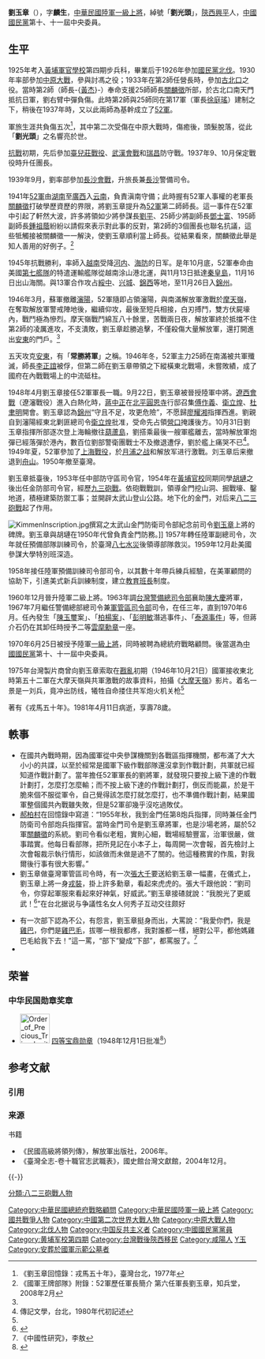 {{Infobox_Politician_Basic
| name = '''陸軍一級上將 劉玉章'''
| image name = Liu Yuzhang.jpg
| width = 
| Sex = 男 
| period =
| Native place = [[陝西省_(中華民國)|陝西]][[興平縣|興平]]
| date of birth =  1903年11月11日
| date of death = {{Death date and age|1981|4|11|1903|11|11}}
| place of birth = {{QING|陝西省}}[[西安府|西安府]][[興平縣|興平縣]]
| place of death = {{ROC}}[[台北市|台北市]]
| party = {{KMT}}
| allegiance = {{ROC}}
| nationality = {{ROC}}
| serviceyears  = 1925年－1981年
|branch = {{ROCA}}
|rank = {{flagicon image|ROCA Senior General's Flag.svg}} [[大將#中華民國|一級上將]]
| educate = 
* [[黃埔軍官學校|黃埔軍官學校]]第四期步科畢業<br /><span style="color: blue;">(1925年-1926年)</span>
* 中央軍校高等教育班第一期受訓<br /><span style="color: blue;">(1932年3月)</span>
* 廬山軍官訓練團受訓<br /><span style="color: blue;">(1933年)</span>
* 南京高等教育班第四期受訓<br /><span style="color: blue;">(1936年)</span>
* 圓山軍官團高級班受訓<br /><span style="color: blue;">(1951年8月)</span>
* 美國參謀大學特別訓練班第三期受訓<br /><span style="color: blue;">(1959年12月)</span>
| past = 
* 東路軍總指揮部特務營第二連見習官<br /><span style="color: blue;">(1926年)</span>
* 東路軍總指揮部特務營第二連代理排長<br /><span style="color: blue;">(1926年)</span>
* 國民革命軍第三師第八團第五連[[輔導長|指導員]]<br /><span style="color: blue;">(1927年1月)</span>
* 國民革命軍第三師第八團第五連排長<br /><span style="color: blue;">(1927年1月)</span>
* 國民革命軍第三師第八團第一連連長<br /><span style="color: blue;">(1927年)</span>
* 陸軍第二師五旅十團一連連長<br /><span style="color: blue;">(1928年)</span>
* 陸軍第二師步兵第五旅第十團副營長<br /><span style="color: blue;">(1929年)</span>
* 陸軍獨立旅第二團第二營營長<br /><span style="color: blue;">(1932年)</span>
* 陸軍第二師第四旅第八團少校[[團附|團附]]<br /><span style="color: blue;">(1932年)</span>
* 陸軍第二師第四旅第八團第三營營長<br /><span style="color: blue;">(1932年)</span>
* 陸軍中校<br /><span style="color: blue;">(1933年)</span>
* 陸軍第二師第四旅第八團第一營營長<br /><span style="color: blue;">(1933年)</span>
* 陸軍軍官訓練班大隊長<br /><span style="color: blue;">(1934年)</span>
* 陸軍第二師第六旅第十一團副團長<br /><span style="color: blue;">(1936年)</span>
* 陸軍第二師第四旅第七團團長<br /><span style="color: blue;">(1937年7月-1939年)</span>
* 陸軍上校<br /><span style="color: blue;">(1937年11月)</span>
* 陸軍第二師步兵指揮官<br /><span style="color: blue;">(1940年3月)</span>
* 長沙警備司令<br /><span style="color: blue;">(1940年7月-1941年)</span>
* 陸軍第五十二軍第二師副師長<br /><span style="color: blue;">(1942年)</span>
* [[国民革命军第五十二军|五十二軍]]第二師師長<br /><span style="color: blue;">(1942年7月-1947年)</span>
* 陸軍第五十二軍副軍長<br /><span style="color: blue;">(1948年1月)</span>
* 陸軍第五十二軍軍長<br /><span style="color: blue;">(1948年9月-1953年)</span>
* 陸軍中將<br /><span style="color: blue;">(1948年9月)</span>
* 浦西防衛副司令<br /><span style="color: blue;">(1948年11月-1949年5月)</span>
* 舟山防衛副司令官<br /><span style="color: blue;">(1949年5月-1950年5月)</span>
* 陸軍第五十二軍軍隊黨務改造籌備委員會委員<br /><span style="color: blue;">(1950年7月-1953年)</span>
* 臺灣北部防守區司令部副司令<br /><span style="color: blue;">(1952年2月)</span>
* 陸軍第五十二軍軍長<br /><span style="color: blue;">(1952年)</span>
* 臺灣中部防守區司令部司令官<br /><span style="color: blue;">(1953年3月-1954年3月)</span>
* 金門防衛司令部司令官<br /><span style="color: blue;">(1954年5月-1957年11月)</span>
* 陸軍總司令部副總司令<br /><span style="color: blue;">(1957年7月-1958年11月)</span>
* 陸軍預備部隊訓練司令部司令<br /><span style="color: blue;">(1958年11月-1963年11月)</span>
* 國軍支援災區重建指揮官<br /><span style="color: blue;">(1959年8月)</span>
* 陸軍二級上將<br /><span style="color: blue;">(1961年1月)</span>
* 陸軍總司令部副總司令<br /><span style="color: blue;">(1961年1月)</span>
* 臺灣警備總司令部副總司令<br /><span style="color: blue;">(1963年11月-1967年7月)</span>
* 中國國民黨中央評議委員<br /><span style="color: blue;">(1963年11月-1969年4月)</span>
* 軍管區司令部副司令<br /><span style="color: blue;">(1964年7月)</span>
* 臺灣警備總司令部（第九任）總司令<br /><span style="color: blue;">(1967年7月-1970年6月)</span>
* 軍管區司令部兼海岸巡防司令部（第四任）司令<br /><span style="color: blue;">(1967年7月-1970年6月)</span>
* 中國國民黨第十、十一屆中央委員<br /><span style="color: blue;">(1969年4月-1981年4月11日)</span>
* 陸軍一級上將<br /><span style="color: blue;">(1970年6月)</span>
* 總統府戰略顧問<br /><span style="color: blue;">(1970年-1981年4月11日)</span>
}}

'''劉玉章'''（{{bd|1903年|11月11日|1981年|4月11日|catIdx=Liu劉}}），字'''麟生'''，[[中華民國陸軍|中華民國陸軍]][[一級上將|一級上將]]，綽號「'''劉光頭'''」，[[陝西|陝西]][[興平市|興平]]人，[[中國國民黨|中國國民黨]]第十、十一屆中央委員。

== 生平 ==
1925年考入[[黃埔軍官學校|黃埔軍官學校]]第四期步兵科，畢業后于1926年參加[[國民黨北伐|國民黨北伐]]。1930年率部參加[[中原大戰|中原大戰]]，參與討馮之役；1933年在第2師任營長時，參加[[古北口|古北口]]之役。當時第2師（師長-{[[黃杰_(將軍)|黃杰]]}-）奉命支援25師師長[[關麟徵|關麟徵]]所部，於古北口南天門抵抗日軍，劉右臂中彈負傷。此時第2師與25師同在第17軍（軍長[[徐庭瑤|徐庭瑤]]）建制之下，稍後在1937年時，又以此兩師為基幹成立了[[国民革命军第五十二军|52軍]]。

軍旅生涯共負傷五次<ref>《劉玉章回憶錄：戎馬五十年》，臺灣台北，1977年</ref>，其中第二次受傷在中原大戰時，傷癒後，頭髮脫落，從此「'''劉光頭'''」之名響亮於世。

[[中國抗日戰爭|抗戰]]初期，先后參加[[臺兒莊戰役|臺兒莊戰役]]、[[武漢會戰|武漢會戰]]和[[瑞昌|瑞昌]]防守戰。1937年9、10月保定戰役時升任團長。

1939年9月，劉率部參加[[第一次长沙战役|長沙會戰]]，升旅長兼[[長沙|長沙]]警備司令。

1941年[[国民革命军第五十二军|52軍]]由[[湖南|湖南]]至[[廣西|廣西]]入[[云南|云南]]，負責滇南守備；此時握有52軍人事權的老軍長[[關麟徵|關麟徵]]打破學歷資歷的界限，將劉玉章提升為[[国民革命军第五十二军|52軍]]第二師師長。這一事件在52軍中引起了軒然大波，許多將領如少將參謀長[[劉平_(1908年)|劉平]]、25師少將副師長[[鄧士富|鄧士富]]、195師副師長[[鍾祖蔭|鍾祖蔭]]紛紛以請假來表示對此事的反對，第2師的3個團長也聯名抗議，這些牴觸接被關麟徵一一解決，使劉玉章順利當上師長。從結果看來，關麟徵此舉是知人善用的好例子。<ref name="#1">《國軍王牌部隊》附錄：52軍歷任軍長簡介 第六任軍長劉玉章，知兵堂，2008年2月</ref>

1945年抗戰勝利，率師入[[越南|越南]]受降[[河内|河内]]、[[海防|海防]]的日军。是年10月底，52軍奉命由美國[[第七艦隊|第七艦隊]]的特遣運輸艦隊從越南涂山港北運，與11月13日抵達[[秦皇島|秦皇島]]，11月16日出山海關。與13軍合作攻占[[綏中|綏中]]、[[兴城|兴城]]、[[錦西|錦西]]等地，至11月26日入[[錦州|錦州]]。

1946年3月，蘇軍撤離[[瀋陽|瀋陽]]，52軍隨即占領瀋陽，與南滿解放軍激戰於[[摩天嶺|摩天嶺]]，在奪取解放軍警戒陣地後，繼續仰攻，最後至短兵相接，白刃搏鬥，雙方伏屍壕內，戰鬥極為慘烈。摩天嶺戰鬥綿亙八十餘里，苦戰兩日夜，解放軍終於抵擋不住第2師的凌厲進攻，不支潰敗，劉玉章趁勝追擊，不僅殺傷大量解放軍，還打開進出[[安東|安東]]的門戶。<ref name="#1"/>

五天攻克[[安東|安東]]，有「'''常勝將軍'''」之稱。1946年冬，52軍主力25師在南滿被共軍殲滅，師長[[李正誼|李正誼]]被俘，但第二師在劉玉章帶領之下縱橫東北戰場，未嘗敗績，成了國府在內戰戰場上的中流砥柱。

1948年4月劉玉章接任52軍軍長一職。9月22日，劉玉章被晉授陸軍中將。[[遼西會戰|遼西會戰]]（遼瀋戰役）進入白熱化時，[[蔣中正|蔣中正]]在[[北平|北平]][[圓恩寺|圓恩寺]]行邸召集[[傅作義|傅作義]]、[[衛立煌|衛立煌]]、[[杜聿明|杜聿明]]開會。劉玉章認為[[錦州|錦州]]“守且不足，攻更危險”，不愿歸[[廖耀湘|廖耀湘]]指揮西進。劉親自到瀋陽經東北剿匪總司令[[衛立煌|衛立煌]]批准，受命先占領[[營口|營口]]掩護後方。10月31日劉玉章指揮所部逐次登上海輪撤往[[葫蘆島|葫蘆島]]，劉搭乘最後一艘軍艦離去，當時解放軍炮彈已經落彈於港內，數百位劉部警衛團戰士不及撤退遭俘，劉於艦上痛哭不已<ref>傳記文學，台北，1980年代初記述</ref>。1949年夏，52軍參加了[[上海戰役|上海戰役]]，於[[月浦之战|月浦之战]]和解放军进行激戰。刘玉章后来撤退到[[舟山|舟山]]。1950年撤至臺灣。

劉玉章抵臺後，1953年任中部防守區司令官，1954年在[[黃埔官校|黃埔官校]]同期同學[[胡璉|胡璉]]之後出任金防部司令官，經歷[[九三砲戰|九三砲戰]]。依砲戰戰訓，領導金門挖山洞、掘戰壕、鑿地道，積極建築防禦工事；並開辟太武山登山公路。地下化的金門，对后来[[八二三砲戰|八二三砲戰]]起了作用。

[[File:KimmenInscription.jpg|thumb]]撰寫之太武山金門防衛司令部紀念前司令[[劉玉章|劉玉章]]上將的碑牌。劉玉章與胡璉在1950年代曾負責金門防務。]]
1957年轉任陸軍副總司令，次年就任預備部隊訓練司令，於臺灣[[八七水災|八七水災]]後領導部隊救災。1959年12月赴美國參謀大學特別班深造。

1958年接任陸軍預備訓練司令部司令，以其數十年帶兵練兵經驗，在美軍顧問的協助下，引進美式新兵訓練制度，建立[[教育班長|教育班長]]制度。

1960年12月晉升陸軍二級上將。1963年調[[台灣警備總司令部|台灣警備總司令部]]襄助[[陳大慶|陳大慶]]將軍，1967年7月繼任警備總部總司令兼[[軍管區司令部|軍管區司令部]]司令，在任三年，直到1970年6月。任內發生「[[陳玉璽|陳玉璽]]案」、「[[柏楊案|柏楊案]]」、「[[彭明敏|彭明敏]]潛逃事件」、「[[泰源事件|泰源事件]]」等，但蔣介石仍在其卸任時授予二等[[雲麾勳章|雲麾勳章]]一座。

1970年6月25日被授予陸軍[[一級上將|一級上將]]，同時被聘為總統府戰略顧問。後當選為[[中國國民黨|中國國民黨]]第十、十一屆中央委員。

1975年台灣製片商曾向劉玉章索取在[[戡亂|戡亂]]初期（1946年10月21日）國軍接收東北時第五十二軍在大摩天嶺與共軍激戰的故事資料，拍攝《[[大摩天嶺|大摩天嶺]]》影片。着名一景是一刘兵，竟冲出防线，犧牲自命搂住共军炮火机关枪<ref name="#1"/>

著有《戎馬五十年》。1981年4月11日病逝，享壽78歲。

== 軼事 ==
* 在國共內戰時期，因為國軍從中央參謀機關到各戰區指揮機關，都布滿了大大小小的共諜，以至於經常是國軍下級作戰部隊還沒拿到作戰計劃，共軍就已經知道作戰計劃了。當年擔任52軍軍長的劉將軍，就發現只要按上級下達的作戰計劃打，怎麼打怎麼輸；而不按上級下達的作戰計劃打，倒反而能贏，於是干脆來個不服從軍令，自己覺得該怎麼打就怎麼打，也不準備作戰計劃，結果國軍整個國共內戰雖失敗，但是52軍卻幾乎沒吃過敗仗。
* [[郝柏村|郝柏村]]在回憶錄中寫道：“1955年秋，我到金門任第8炮兵指揮，同時兼任金門防衛司令部炮兵指揮官。當時金門司令是劉玉章將軍，也是沙場老將，屬於52軍[[關麟徵|關麟徵]]的系統。劉司令看似老粗，實則心細，戰場經驗豐富，治軍很嚴，做事踏實。他每日看部隊，把所見記在小本子上，每周開一次會報，首先檢討上次會報裁示執行情形，如該做而未做是過不了關的。他這種務實的作風，對我爾後行事有很大影響。”
* 劉玉章做臺灣軍管區司令時，有一次[[張大千|張大千]]要送給劉玉章一幅畫，在儀式上，劉玉章上將一身[[戎裝|戎裝]]，掛上許多勳章，看起來虎虎的。張大千跟他說：“劉司令，你穿起軍服來看起來好神氣，好威武。”劉玉章接碴就說：“我脫光了更威武！<ref>{{Cite web |url=http://creazywang.bookse.net/talk/262/262.htm |title=“李敖有話說”第二百六十二集：孤獨的愉悅 |accessdate=2008-05-17 |archive-date=2008-05-30 |archive-url=https://web.archive.org/web/20080530004615/http://creazywang.bookse.net/talk/262/262.htm |dead-url=no }}</ref>”在台北据说与争議性名女人何秀子互动交往颇好

* 有一次部下認為不公，有怨言，劉玉章挺身而出，大罵說：“我愛你們，我是[[雞巴|雞巴]]，你們是[[陰毛|雞巴毛]]，拔哪一根我都疼，我對誰都一樣，絕對公平，都他媽雞巴毛給我下去！”這一罵，“部下”變成“下部”，都罵服了。<ref>《中國性研究》，李敖</ref>
* {{fact|有一次，蔣介石到金門前線視察部隊，當面問劉將軍：「如果[[中国人民解放军|共軍]]從前面打來，你怎麼辦？」劉說：「[[脏话|幹]]！」蔣介石又問：「共軍若從左打來，你怎麼辦？」劉又回答：「幹！」蔣介石再問：「共軍如果從後面打來，你怎麼辦？」劉還是回答：「幹！」故此後，有人戲稱劉為「'''三幹將軍'''」。
* [[九三炮戰|九三炮戰]]後，台灣各界勞軍團抵達金門，其中[[台語片|台語片]]影星[[白蘭_(消歧義)|白蘭]]被當時擔任金門防衛部司令官的劉玉章相中，成為倆相好。一日巡視雙乳山時，受到駐地官兵同聲歡迎司令官巡視「白蘭高地」，乍聞之，頃感驚訝！惟片刻後，即啞然微笑，似作滿意回應。後來「白蘭高地」之名，傳遍全島，成為官兵茶餘飯後最熱門話題。金門雙乳山，若仍叫「白蘭高地」，其典故在此。
* 任職金防部司令官時期，對甫從學校畢業調至金門服役之[[預官|預官]]及軍校畢業生等基層軍官訓話，說道：『現在國家在打仗，你們誰敢當孬種，我就槍斃誰！打仗過程中，誰繼續當孬種，我就繼續槍斃誰，這樣子槍斃幾次後，剩下的，就是可以好好打仗的隊伍了』。}}

==荣誉==
===中华民国勋章奖章===
* [[File:Order_of_Precious_Tripod_with_Special_Cravat_ribbon.png|60px]] [[宝鼎勋章|四等宝鼎勋章]]（1948年12月1日批准<ref>{{cite journal |title=總統令 |url=https://twinfo.ncl.edu.tw/tiqry/hypage.cgi?HYPAGE=search/merge_pdf.hpg&dtd_id=12&type=g&sysid=E0948445&jid=79007133&vol=37120100&page=%E9%A0%811-2 |journal=總統府公報 |publisher=總統府 |volume=第166號 |date=1948-12-01 |page=1页 |access-date=2021-10-14 |archive-date= |archive-url= |dead-url=no }}</ref>）

== 参考文献 ==
=== 引用 ===
{{Reflist|2}}

=== 来源 ===
;书籍
* 《民國高級將領列傳》，解放軍出版社，2006年。
* 《臺灣全志-卷十職官志武職表》，國史館台灣文獻館，2004年12月。

{{-}}
{{s-start}}
{{s-mil}}
{{succession box
|title=[[臺灣警備總司令部|臺灣警備總司令部]]司令<br />第九任
|before=[[陳大慶|陳大慶]]
|after=[[尹俊（國軍將領）|尹俊]]
|years=1967–1970
}}
{{succession box
|title=[[金門防衛司令部|金門防衛司令部]]司令<br />第二任
|before=[[胡璉|胡璉]]
|after=[[胡璉|胡璉]]
|years=1954–1957
}}
{{s-end}}

{{中華民國一級上將}}
{{DEFAULTSORT:Liu劉}}
[[Category:中華民國總統府戰略顧問|Category:中華民國總統府戰略顧問]]
[[Category:中華民國陸軍一級上將|Category:中華民國陸軍一級上將]]
[[Category:國共戰爭人物|Category:國共戰爭人物]]
[[Category:中國第二次世界大戰人物|Category:中國第二次世界大戰人物]]
[[Category:中原大戰人物|Category:中原大戰人物]]
[[Category:北伐人物|Category:北伐人物]]
[[分類:八二三砲戰人物|分類:八二三砲戰人物]]
[[Category:中国反共主义者|Category:中国反共主义者]]
[[Category:中國國民黨黨員|Category:中國國民黨黨員]]
[[Category:黄埔军校第四期|Category:黄埔军校第四期]]
[[Category:台灣戰後陝西移民|Category:台灣戰後陝西移民]]
[[Category:咸陽人|Category:咸陽人]]
[[Category:劉姓|Y玉]]
[[Category:安葬於國軍示範公墓者|Category:安葬於國軍示範公墓者]]